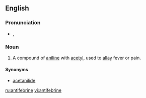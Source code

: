 ==English==

===Pronunciation===
*{{IPA|/ˌæn.tɪ.ˈfi.bɹɪn/}}, {{SAMPA|/{ntI"fibRIn/}}

===Noun===
{{en-noun|-}}

# {{pharmaceutical drug}} A compound of [[aniline]] with [[acetyl]], used to [[allay]] fever or pain.

====Synonyms====
*[[acetanilide]]

[[ru:antifebrine]]
[[vi:antifebrine]]